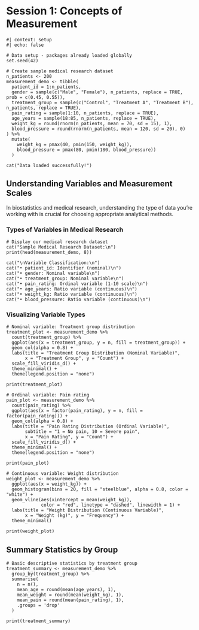 # Session 1: Concepts of Measurement {#sec-measurement}

```webr-r
#| context: setup
#| echo: false

# Data setup - packages already loaded globally
set.seed(42)

# Create sample medical research dataset
n_patients <- 200
measurement_demo <- tibble(
  patient_id = 1:n_patients,
  gender = sample(c("Male", "Female"), n_patients, replace = TRUE, prob = c(0.45, 0.55)),
  treatment_group = sample(c("Control", "Treatment A", "Treatment B"), n_patients, replace = TRUE),
  pain_rating = sample(1:10, n_patients, replace = TRUE),
  age_years = sample(18:85, n_patients, replace = TRUE),
  weight_kg = round(rnorm(n_patients, mean = 70, sd = 15), 1),
  blood_pressure = round(rnorm(n_patients, mean = 120, sd = 20), 0)
) %>%
  mutate(
    weight_kg = pmax(40, pmin(150, weight_kg)),
    blood_pressure = pmax(80, pmin(180, blood_pressure))
  )

cat("Data loaded successfully!")
```

## Understanding Variables and Measurement Scales

In biostatistics and medical research, understanding the type of data you're working with is crucial for choosing appropriate analytical methods.

### Types of Variables in Medical Research

```webr-r
# Display our medical research dataset
cat("Sample Medical Research Dataset:\n")
print(head(measurement_demo, 8))

cat("\nVariable Classification:\n")
cat("• patient_id: Identifier (nominal)\n")
cat("• gender: Nominal variable\n")
cat("• treatment_group: Nominal variable\n")
cat("• pain_rating: Ordinal variable (1-10 scale)\n")
cat("• age_years: Ratio variable (continuous)\n")
cat("• weight_kg: Ratio variable (continuous)\n")
cat("• blood_pressure: Ratio variable (continuous)\n")
```

### Visualizing Variable Types

```webr-r
# Nominal variable: Treatment group distribution
treatment_plot <- measurement_demo %>%
  count(treatment_group) %>%
  ggplot(aes(x = treatment_group, y = n, fill = treatment_group)) +
  geom_col(alpha = 0.8) +
  labs(title = "Treatment Group Distribution (Nominal Variable)",
       x = "Treatment Group", y = "Count") +
  scale_fill_viridis_d() +
  theme_minimal() +
  theme(legend.position = "none")

print(treatment_plot)
```

```webr-r
# Ordinal variable: Pain rating
pain_plot <- measurement_demo %>%
  count(pain_rating) %>%
  ggplot(aes(x = factor(pain_rating), y = n, fill = factor(pain_rating))) +
  geom_col(alpha = 0.8) +
  labs(title = "Pain Rating Distribution (Ordinal Variable)",
       subtitle = "1 = No pain, 10 = Severe pain",
       x = "Pain Rating", y = "Count") +
  scale_fill_viridis_d() +
  theme_minimal() +
  theme(legend.position = "none")

print(pain_plot)
```

```webr-r
# Continuous variable: Weight distribution
weight_plot <- measurement_demo %>%
  ggplot(aes(x = weight_kg)) +
  geom_histogram(bins = 20, fill = "steelblue", alpha = 0.8, color = "white") +
  geom_vline(aes(xintercept = mean(weight_kg)), 
             color = "red", linetype = "dashed", linewidth = 1) +
  labs(title = "Weight Distribution (Continuous Variable)",
       x = "Weight (kg)", y = "Frequency") +
  theme_minimal()

print(weight_plot)
```

## Summary Statistics by Group

```webr-r
# Basic descriptive statistics by treatment group
treatment_summary <- measurement_demo %>%
  group_by(treatment_group) %>%
  summarise(
    n = n(),
    mean_age = round(mean(age_years), 1),
    mean_weight = round(mean(weight_kg), 1),
    mean_pain = round(mean(pain_rating), 1),
    .groups = 'drop'
  )

print(treatment_summary)
```
